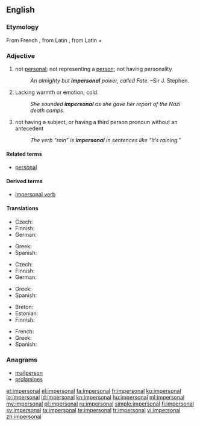 ==English==

===Etymology===
From French {{term|impersonnel}}, from Latin {{term|impersonalis}}, from Latin {{term|im-||not}} + {{term|personalis||personal}}

===Adjective===
{{en-adj}}

# not [[personal]]; not representing a [[person]]; not having personality
#: ''An almighty but '''impersonal''' power, called Fate.'' &ndash;Sir J. Stephen.
# Lacking warmth or emotion; cold.
#: ''She sounded '''impersonal''' as she gave her report of the Nazi death camps.''
# {{grammar|of a verb or other word}} not having a subject, or having a third person pronoun without an antecedent
#: ''The verb “rain” is '''impersonal''' in sentences like “It’s raining.”''

====Related terms====
* [[personal]]

====Derived terms====
* [[impersonal verb]]

====Translations====
{{trans-top|not representing a person}}
* Czech: {{t-|cs|neosobní|m}}
* Finnish: {{t-|fi|persoonaton}}
* German: {{t-|de|unpersönlich}}
{{trans-mid}}
* Greek: {{t+|el|απρόσωπος|sc=Grek}}
* Spanish: {{t|es|impersonal}}
{{trans-bottom}}

{{trans-top|lacking warmth or emotion}}
* Czech: {{t-|cs|neosobní|m}}
* Finnish: {{t-|fi|persoonaton}}
* German: {{t-|de|unpersönlich}}
{{trans-mid}}
* Greek: {{t+|el|απρόσωπος|sc=Grek}}
* Spanish: {{t|es|impersonal}}
{{trans-bottom}}

{{trans-top|grammar}}
* Breton: {{t-|br|dic'hour}}
* Estonian: {{t-|et|umbisikuline}}
* Finnish: {{t-|fi|persoonaton}}
{{trans-mid}}
* French: {{t+|fr|impersonnel}}
* Greek: {{t+|el|απρόσωπος|sc=Grek}}
* Spanish: {{t|es|impersonal}}
{{trans-bottom}}

===Anagrams===
* [[mailperson#English|mailperson]]
* [[prolamines#English|prolamines]]

[[et:impersonal]]
[[el:impersonal]]
[[fa:impersonal]]
[[fr:impersonal]]
[[ko:impersonal]]
[[io:impersonal]]
[[id:impersonal]]
[[kn:impersonal]]
[[hu:impersonal]]
[[ml:impersonal]]
[[my:impersonal]]
[[pl:impersonal]]
[[ru:impersonal]]
[[simple:impersonal]]
[[fi:impersonal]]
[[sv:impersonal]]
[[ta:impersonal]]
[[te:impersonal]]
[[tr:impersonal]]
[[vi:impersonal]]
[[zh:impersonal]]